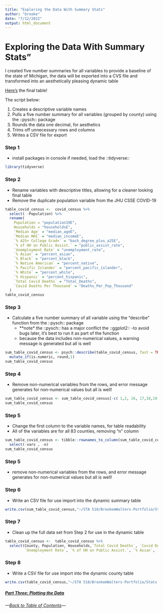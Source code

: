 ```yaml
---
title: "Exploring the Data With Summary Stats"
author: "brooke"
date: "7/12/2022"
output: html_document
---
```


# Exploring the Data With Summary Stats"

I created  five number summaries for all variables to provide a baseline of the state of Michigan, 
the data will be exported into a CVS file and transformed into an aesthetically pleasing dynamic table 

[Here's](https://073308-brooke.shinyapps.io/MIShiny/) the final table!


The script below:

1) Creates a descriptive variable names
2) Pulls a five number summary for all variables (grouped by county) using the ::pysch:: package
3) Rounds the data one decimal, for aesthetics
4) Trims off unnecessary rows and columns
5) Writes a CSV file for export



### Step 1
- install packages in console if needed, load the ::tidyverse:: 

```r
library(tidyverse)
```


### Step 2
- Rename variables with descriptive titles, allowing for a cleaner looking final table
- Remove the duplicate population variable from the JHU CSSE COVID-19

```r
table_covid_census <-  covid_census %>% 
  select( -Population) %>% 
  rename( 
    Population = "population19E",
    Households = "householdsE",
    `Median Age` = "median_ageE",
    `Median HHI` = "median_incomeE",
    `% A25+ College Grad+` = "bach_degree_plus_a25E",
    `% of HH on Public Assist.` = "public_assist_rate",
    `Unemployment Rate` = "unemployment_rate",
    `% Asian` = "percent_asian",
    `% Black` = "percent_black",    
    `% Native American` = "percent_native", 
    `% Pacific Islander` = "percent_pacific_islander",
    `% White` = "percent_white",            
    `% Hispanic` = "percent_hispanic",
    `Total Covid Deaths` = "Total_Deaths",
    `Covid Deaths Per Thousand` = "Deaths_Per_Pop_Thousand"
  )
table_covid_census
```


### Step 3
- Calculate a five number summary of all variable using the "describe" function from the ::pysch:: package
  - **note* the ::pysch:: has a major conflict the ::ggplot2:: -to avoid bugs later, it's best to run it as part of the function
  - because the data includes non-numerical values, a warning message is generated but all is well

```r
sum_table_covid_census <- psych::describe(table_covid_census, fast = TRUE ) %>% 
  mutate_if(is.numeric, round,1)
sum_table_covid_census
```

### Step 4
- Remove non-numerical variables from the rows, and error message generates for non-numerical values but all is well!

```r
sum_table_covid_census <- sum_table_covid_census[-c( 1,2, 16, 17,18,19,20),]
sum_table_covid_census
```

### Step 5
- Change the first column to the variable names, for table readability 
- All of the variables are for all 83 counties, removing "n" column



```r
sum_table_covid_census <- tibble::rownames_to_column(sum_table_covid_census, "VALUE") %>%
  select(-vars , -n)
sum_table_covid_census
```


### Step 5
- remove non-numerical variables from the rows, and error message generates for non-numerical values but all is well!




### Step 6
- Write an CSV file for use import into the dynamic summary table

```r
write.csv(sum_table_covid_census,"~/STA 518/BrookemWalters-Portfolio/Stats 518 Final Project/Tables_Shiny/MIShiny/covid_census_summary_stats.csv")
```
 


### Step 7 
 - Clean up the full data set from Step 2 for use in the dynamic table


```r
table_covid_census <-  table_covid_census %>% 
  select(County, Population, Households,`Total Covid Deaths`, `Covid Deaths Per Thousand`,  `Median Age`, `Median HHI`, `% A25+ College Grad+`,
         `Unemployment Rate`, `% of HH on Public Assist.`, `% Asian`, `% Black`, `% Native American`, `% Pacific Islander`, `% White`, `% Hispanic`)
```

 
### Step  8 
- Write a CSV file for use import into the dynamic county table 
```r
write.csv(table_covid_census,"~/STA 518/BrookemWalters-Portfolio/Stats 518 Final Project/Tables_Shiny/MIShiny/Covid_Census_Table.csv")
```



##### [Part Three: Plotting the Data](https://rpubs.com/ekoorb03/Guides_Scatter_Plots)


###### ---[Back to Table of Contents](https://github.com/BrookemWalters/BrookemWalters-Portfolio#table-of-contents-brooke-walters-portfolio)---



